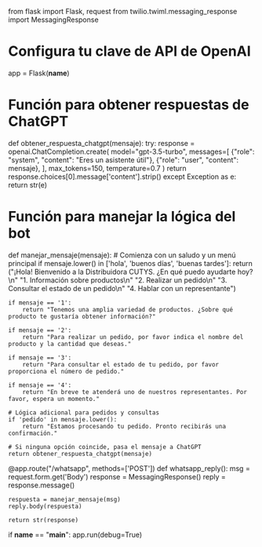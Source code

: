 from flask import Flask, request
from twilio.twiml.messaging_response import MessagingResponse

# Configura tu clave de API de OpenAI


app = Flask(__name__)

# Función para obtener respuestas de ChatGPT
def obtener_respuesta_chatgpt(mensaje):
    try:
        response = openai.ChatCompletion.create(
            model="gpt-3.5-turbo",
            messages=[
                {"role": "system", "content": "Eres un asistente útil"},
                {"role": "user", "content": mensaje},
            ],
            max_tokens=150,
            temperature=0.7
        )
        return response.choices[0].message['content'].strip()
    except Exception as e:
        return str(e)

# Función para manejar la lógica del bot
def manejar_mensaje(mensaje):
    # Comienza con un saludo y un menú principal
    if mensaje.lower() in ['hola', 'buenos días', 'buenas tardes']:
        return ("¡Hola! Bienvenido a la Distribuidora CUTYS. ¿En qué puedo ayudarte hoy?\n"
                "1. Información sobre productos\n"
                "2. Realizar un pedido\n"
                "3. Consultar el estado de un pedido\n"
                "4. Hablar con un representante")
    
    if mensaje == '1':
        return "Tenemos una amplia variedad de productos. ¿Sobre qué producto te gustaría obtener información?"
    
    if mensaje == '2':
        return "Para realizar un pedido, por favor indica el nombre del producto y la cantidad que deseas."
    
    if mensaje == '3':
        return "Para consultar el estado de tu pedido, por favor proporciona el número de pedido."
    
    if mensaje == '4':
        return "En breve te atenderá uno de nuestros representantes. Por favor, espera un momento."

    # Lógica adicional para pedidos y consultas
    if 'pedido' in mensaje.lower():
        return "Estamos procesando tu pedido. Pronto recibirás una confirmación."

    # Si ninguna opción coincide, pasa el mensaje a ChatGPT
    return obtener_respuesta_chatgpt(mensaje)

@app.route("/whatsapp", methods=['POST'])
def whatsapp_reply():
    msg = request.form.get('Body')
    response = MessagingResponse()
    reply = response.message()

    respuesta = manejar_mensaje(msg)
    reply.body(respuesta)

    return str(response)

if __name__ == "__main__":
    app.run(debug=True)
